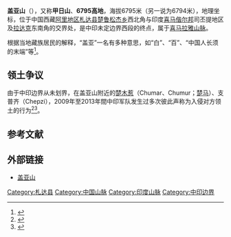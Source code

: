 '''盖亚山'''（{{lang-en|'''Mount Gya'''}}），又称'''甲日山'''、'''6795高地'''，海拔6795米（另一说为6794米），地理坐标{{coord|32|32|14.4|N|78|23|37.3|E}}，位于中国西藏[[阿里地区|阿里地区]][[札达县|札达县]][[楚鲁松杰乡|楚鲁松杰乡]]西北角与印度[[喜马偕尔邦|喜马偕尔邦]]司丕提地区及[[拉达克|拉达克]]东南角的交界处，是中印未定边界西段的终点，属于[[喜马拉雅山脉|喜马拉雅山脉]]。

根据当地藏族居民的解释，“盖亚”一名有多种意思，如“白”、“百”、“中国人长须的末端”等<ref name="himalayanclub">{{cite news|author=Sqd. Ldr. A. K. SINGH|title=THE CONTINUING STORY OF GYA|url=http://www.himalayanclub.org/journal/the-continuing-story-of-gya/|accessdate=2009-01-04|website=himalayanclub|date=2009-01-04|archive-date=2014-02-16|archive-url=https://web.archive.org/web/20140216225959/http://www.himalayanclub.org/journal/the-continuing-story-of-gya/|dead-url=yes}}</ref>。

==领土争议==
由于中印边界从未划界，在盖亚山附近的[[楚马要塞|楚木惹]]（Chumar、Chumur；[[楚马要塞|楚马]]）、支普齐（Chepzi），2009年至2013年間中印军队发生过多次彼此声称为入侵对方领土的行为<ref name="greaterkashmir">{{cite news|title=In July Chinese troops transgressed in Ladakh’|url=http://www.greaterkashmir.com/news/2012/Sep/19/-in-july-chinese-troops-transgressed-in-ladakh--30.asp|accessdate=2012-09-19|website=greaterkashmir|date=2012-09-19|archive-date=2012-10-01|archive-url=https://web.archive.org/web/20121001040852/http://greaterkashmir.com/news/2012/Sep/19/-in-july-chinese-troops-transgressed-in-ladakh--30.asp|dead-url=no}}</ref><ref name="环球网">{{cite news|title=印军同意中方要求 移除边境楚马要塞|url=http://mil.huanqiu.com/paper/2013-05/3910952.html|accessdate=2013-05-08|website=环球网|date=2013-05-08|archive-date=2016-03-04|archive-url=https://web.archive.org/web/20160304084431/http://mil.huanqiu.com/paper/2013-05/3910952.html|dead-url=no}}</ref>。

==参考文献==
{{reflist}} 

==外部链接==
* [http://www.flickr.com/photos/aaclibrary/2499648221/ 盖亚山] {{Wayback|url=http://www.flickr.com/photos/aaclibrary/2499648221/ |date=20150404041719 }}

{{DEFAULTSORT:G}}

{{中国山脉}}
[[Category:札达县|Category:札达县]]
[[Category:中国山脉|Category:中国山脉]]
[[Category:印度山脉|Category:印度山脉]]
[[Category:中印边界|Category:中印边界]]